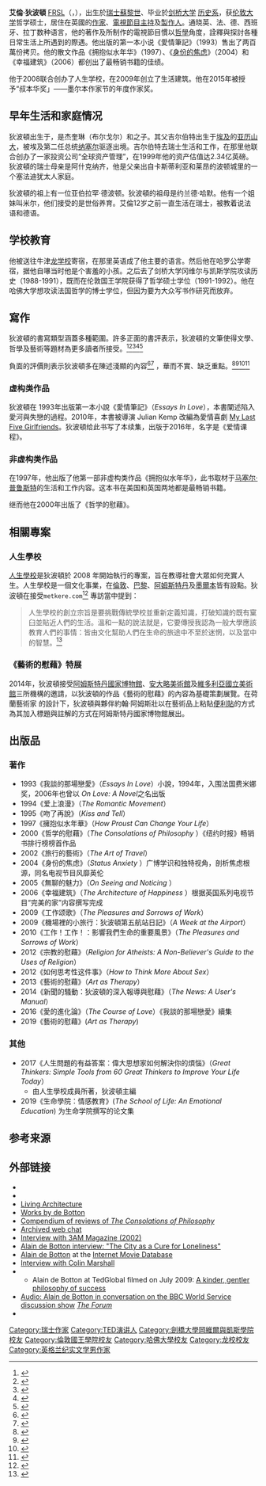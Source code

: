 {{expand|time=2009-07-11T08:51:48+00:00}}
{{noteTA
|T=zh-cn:阿兰·德波顿; zh-tw:艾倫·狄波頓;zh-hk:阿倫·迪保頓;
|1=zh-cn:阿兰; zh-tw:艾倫;zh-hk:阿倫;
|2=zh-cn:德波顿; zh-tw:狄波頓;zh-hk:迪保頓;
|3=zh-cn:愛情筆記; zh-tw:我談的那場戀愛;
|4=zh-cn:亲吻与诉说; zh-tw:吻了再說;
|5=zh-cn:身份的焦虑; zh-tw:我愛身分地位;
|6=zh-cn:爱情课程; zh-tw:愛的進化論
}}
{{Infobox Writer
| name        = 艾倫·狄波頓<br /><small>{{lang|de|Alain de Botton}}</small>
| image       = Alaindebotton.png
| caption     = 
| birth_date  = {{birth date and age|1969|12|20}}
| birth_place = [[瑞士|瑞士]][[蘇黎士|蘇黎士]] 
| alma_mater = [[劍橋大學岡維爾與凱斯學院|劍橋大學岡維爾與凱斯學院]]<br>[[倫敦國王學院|倫敦國王學院]]<br>[[哈佛大學|哈佛大學]]
| period = 1993年至今
| death_date  = 
| death_place = 
| occupation  = [[作家|作家]]、[[小說家|小說家]]、[[電視節目主持|電視節目主持]]、[[社會企業|社會企業]]家
| genre       = [[小說|小說]]、[[散文|散文]]
| nationality = {{SWI}}－{{flagcountry|United Kingdom}} 
| movement    = 
| notableworks =《愛情筆記》<br/>《拥抱似水年华》<br/>《哲學的慰藉》
| pseudonym   = 
| influences  = 
| influenced  = 
| website     = http://www.alaindebotton.com
| footnotes   = 
}}
'''艾倫·狄波頓''' [[皇家文學學會|FRSL]]（{{lang-de|Alain de Botton}}，{{bd|1969年|12月20日}}），出生於[[瑞士|瑞士]][[蘇黎世|蘇黎世]]、毕业於[[剑桥大学|剑桥大学]] [[历史系|历史系]]，获[[伦敦大学|伦敦大学]]哲学硕士，居住在英國的[[作家|作家]]、[[電視節目|電視節目]][[主持|主持]]及[[製作人|製作人]]。通晓英、法、德、西班牙、拉丁数种语言，他的著作及所制作的電視節目慣以[[哲學|哲學]]角度，詮釋與探討各種日常生活上所遇到的際遇。他出版的第一本小说《愛情筆記》（1993）售出了两百萬份拷贝。他的散文作品《拥抱似水年华》（1997）、《[[身份的焦虑_(书籍)|身份的焦虑]]》（2004）和《幸福建筑》（2006）都创出了最畅销书籍的佳绩。

他于2008联合创办了人生学校，在2009年创立了生活建筑。他在2015年被授予“叔本华奖」——墨尔本作家节的年度作家奖。

== 早年生活和家庭情况 ==
狄波頓出生于，是杰奎琳（布尔戈尔）和{{Translink|en|Gilbert de Botton|吉尔伯特·德波顿|吉尔伯特·德波顿}}之子。其父吉尔伯特出生于[[埃及|埃及]]的[[亚历山大港|亚历山大]]，被埃及第二任总统[[贾迈勒·阿卜杜-纳赛尔|纳塞尔]]驱逐出境。吉尔伯特去瑞士生活和工作，在那里他联合创办了一家投资公司“全球资产管理”，在1999年他的资产估值达2.34亿英磅。狄波頓的瑞士母亲是阿什克纳齐，他是父亲出自卡斯蒂利亚和莱昂的波顿城里的一个塞法迪犹太人家庭。

狄波頓的祖上有一位亚伯拉罕·德波顿。狄波頓的祖母是约兰德·哈默。他有一个姐妹叫米尔，他们接受的是世俗养育。艾倫12岁之前一直生活在瑞士，被教着说法语和德语。


== 学校教育 ==
他被送往牛津[[龙学校|龙学校]]寄宿，在那里英语成了他主要的语言。然后他在哈罗公学寄宿，据他自嚗当时他是个害羞的小孩。之后去了剑桥大学冈维尔与凯斯学院攻读历史（1988-1991），既而在伦敦国王学院获得了哲学硕士学位（1991-1992）。他在哈佛大学想攻读法国哲学的博士学位，但因为要为大众写书作研究而放弃。

== 寫作 ==
狄波頓的書寫類型涵蓋多種範圍。許多正面的書評表示，狄波頓的文筆使得文學、哲學及藝術等題材為更多讀者所接受。<ref name="www.complete-review.com">{{cite web|url=http://www.complete-review.com/reviews/debotton/consofp.htm|title=The Consolations of Philosophy|publisher=www.complete-review.com|accessdate=2010-03-23|quote=De Botton's idea of bringing philosophy to the masses and presenting it in an unthreatening manner (and showing how it might be useful in anyone's life), is admirable; the way he has gone about it is less so.|archiveurl=https://web.archive.org/web/20100416040053/http://www.complete-review.com/reviews/debotton/consofp.htm|archivedate=2010-04-16|deadurl=yes}}</ref><ref name="indep">{{cite news|url=http://www.independent.co.uk/arts-entertainment/books/reviews/philosophy-for-a-night-out-at-the-dog-and-duck-625497.html|title=Philosophy for a night out at the Dog and Duck|accessdate=2009-07-11|publisher=The Independent|location=London, UK|date=2000-04-03}}</ref><ref name="kobak">{{cite news|url=http://www.timesonline.co.uk/tol/incomingFeeds/article759884.ece|title=Financial alarm under the palms|accessdate=2009-07-11|publisher=Times Literary Supplement|date=March 2002|quote=All de Botton's books, fiction and non-fiction, deal with how thought and specifically philosophy might help us deal better with the challenges of quotidian life, returning philosophy to its simple, sound origins.|location=London, UK|first1=Fiona|last1=Hamilton|first2=Sam|last2=Coates|first3=Michael|last3=Savage|deadurl=yes|archiveurl=https://archive.is/20130505075707/http://www.timesonline.co.uk/tol/incomingFeeds/article759884.ece|archivedate=2013年5月5日}} </ref><ref name="mgrath">{{cite web|url=http://www.highbeam.com/doc/1G1-85896002.html|title=Why it is better to travel hopefully than to arrive|accessdate=2009-07-11|publisher=Evening Standard|date=May 2002}}{{Dead link|date=2019年2月 |bot=InternetArchiveBot |fix-attempted=yes }}</ref><ref>{{cite news |url=http://www.guardian.co.uk/books/2000/apr/09/philosophy|title=When Nietzsche meets Delia Smith|publisher=guardian.co.uk|accessdate=2010-03-23|location=London, UK|first=Peter|last=Conrad|date=2000-04-09}}</ref>

負面的評價則表示狄波頓多在陳述淺顯的內容<ref name="brooker">{{cite news|url=http://www.guardian.co.uk/media/2005/jan/01/tvandradio.screenburn|title=The art of drivel|accessdate=2009-07-11|publisher=The Guardian|author=Charlie Brooker|date=January 2005|quote=...a pop philosopher who's forged a lucrative career stating the bleeding obvious in a series of poncey, lighter-than-air books aimed at smug Sunday supplement pseuds looking for something clever-looking to read on the plane|location=London|archive-date=2012-02-03|archive-url=https://web.archive.org/web/20120203080941/http://www.guardian.co.uk/media/2005/jan/01/tvandradio.screenburn|dead-url=no}}</ref><ref>{{cite news|url=http://www.guardian.co.uk/books/2000/mar/25/philosophy|title=Flaccid fallacies|publisher=guardian.co.uk|accessdate=2009-03-20|quote=De Botton's new book consists of obvious, hopeless or contradictory advice culled from great thinkers on how to overcome certain problems of existence.|location=London, UK|date=2000-03-25|archiveurl=https://web.archive.org/web/20090423080956/http://www.guardian.co.uk/books/2000/mar/25/philosophy|archivedate=2009年4月23日|deadurl=no}}</ref> ，華而不實、缺乏重點。<ref name="nyt">{{cite news|url=http://www.nytimes.com/2006/12/10/books/review/Holt.t.html|title=Dream Houses|accessdate=2008-04-06|publisher=New York Times|author=Jim Holt|quote=Like de Botton's previous books, this one contains its quota of piffle dressed up in pompous language.|date=2006-12-10|archive-date=2021-01-25|archive-url=https://web.archive.org/web/20210125003938/http://www.nytimes.com/2006/12/10/books/review/Holt.t.html|dead-url=no}}</ref><ref>{{cite web|url=http://www.id-mag.com/article/Bring_Back_the_Bluebird|title=Bring Back the Bluebird|archiveurl=https://web.archive.org/web/20080413074527/http://www.id-mag.com/article/Bring_Back_the_Bluebird/|publisher=www.id-mag.com|archivedate=2008年4月13日|accessdate=2009-04-17|author=Mark Lamster|quote=...little of the original thinking that might be expected from an outsider... The ''Architecture of Happiness'' would be an innocuous castoff if not for its proselytizing ambitions|deadurl=yes}}</ref><ref name="wolf">{{cite news|url=http://entertainment.timesonline.co.uk/tol/arts_and_entertainment/article5945079.ece|title=The Pleasures and Sorrows of Work by Alain de Botton|accessdate=2009-07-11|publisher=The Times|author=Naomi Wolf |date=March 2009 |quote=...this book examining "work" sounds often as if it has been written by someone who never had a job that was not voluntary, or at least pleasant.|location=London}}</ref><ref name="guard">{{cite news|url=http://www.guardian.co.uk/books/2011/apr/03/grayling-good-book-atheism-philosophy|title=How can you be a militant atheist? It's like sleeping furiously|accessdate=2011-04-03|publisher=The Guardian|location=London, UK|date=2011-04-03|first=Decca|last=Aitkenhead|archiveurl=https://web.archive.org/web/20110501131306/http://www.guardian.co.uk/books/2011/apr/03/grayling-good-book-atheism-philosophy|archivedate=2011年5月1日|deadurl=no}}</ref>
=== 虚构类作品 ===
狄波頓在 1993年出版第一本小說《愛情筆記》（''Essays In Love''），本書闡述陷入愛河與失戀的過程。2010年，本書被導演 Julian Kemp 改編為愛情喜劇 [[My_Last_Five_Girlfriends|My Last Five Girlfriends]]{{citation needed|date=February 2014}}。狄波頓给此书写了本续集，出版于2016年，名字是《爱情课程》。

=== 非虚构类作品 ===
在1997年，他出版了他第一部非虚构类作品《拥抱似水年华》''，''此书取材于[[马塞尔·普鲁斯特|马塞尔·普鲁斯特]]的生活和工作内容。这本书在美国和英国两地都是最畅销书籍。

继而他在2000年出版了《哲学的慰藉》。

== 相關專案 ==
=== 人生學校 ===
[[人生學校|人生學校]]是狄波頓於 2008 年開始執行的專案，旨在教導社會大眾如何充實人生。人生學校是一個文化事業，在[[倫敦|倫敦]]、[[巴黎|巴黎]]、[[阿姆斯特丹|阿姆斯特丹]]及[[墨爾本|墨爾本]]皆有設點。狄波頓在接受<code>metkere.com</code><ref>{{Cite web |url=http://metkere.com/en |title=Metkere.com |access-date=2014-07-22 |archive-date=2021-02-24 |archive-url=https://web.archive.org/web/20210224233040/http://metkere.com/en/ |dead-url=no }}</ref> 專訪當中提到：
<blockquote>人生學校的創立宗旨是要挑戰傳統學校並重新定義知識，打破知識的既有窠臼並貼近人們的生活。溫和一點的說法就是，它要傳授我認為一般大學應該教育人們的事情：皆由文化幫助人們在生命的旅途中不至於迷惘，以及當中的智慧。<ref>{{cite web|url=http://metkere.com/en/2008/08/alain-de-botton.html|title=Alain de Botton: I would advise a friend to travel alone (metkere.com/en)|publisher=metkere.com|access-date=2014-07-22|archive-date=2021-02-27|archive-url=https://web.archive.org/web/20210227125052/http://metkere.com/en/2008/08/alain-de-botton.html|dead-url=no}}</ref></blockquote>
===《藝術的慰藉》特展===
2014年，狄波頓接受[[阿姆斯特丹國家博物館|阿姆斯特丹國家博物館]]、[[安大略美術館|安大略美術館]]及[[維多利亞國立美術館|維多利亞國立美術館]]三所機構的邀請，以狄波頓的作品《藝術的慰藉》的內容為基礎策劃展覽。在荷蘭藝術家{{Link-en|Irma Boom|Irma Boom|Irma Boom}} 的設計下，狄波頓與夥伴約翰·阿姆斯壯以在藝術品上粘貼[[便利貼|便利貼]]的方式為其加入標題與註解的方式在阿姆斯特丹國家博物館展出。

== 出版品 ==
=== 著作 ===
*1993《我談的那場戀愛》（''Essays In Love''）小說，1994年，入围法国费米娜奖，2006年也曾以 ''On Love: A Novel''之名出版 
*1994《爱上浪漫》（''The Romantic Movement''）
*1995《吻了再說》（''Kiss and Tell''）
*1997《擁抱似水年華》（''How Proust Can Change Your Life''）
*2000《哲学的慰藉》（''The Consolations of Philosophy'' ）《纽约时报》畅销书排行榜榜首作品
*2002《旅行的藝術》（''The Art of Travel''）
*2004《身份的焦虑》（''Status Anxiety'' ）广博学识和独特视角，剖析焦虑根源，同名电视节目风靡英伦
*2005《無聊的魅力》（''On Seeing and Noticing'' ）
*2006《幸福建筑》（''The Architecture of Happiness'' ）根据英国系列电视节目“完美的家”内容撰写完成
*2009《工作颂歌》（''The Pleasures and Sorrows of Work''）
*2009《機場裡的小旅行：狄波頓第五航站日記》（''A Week at the Airport''）
*2010《工作！工作！：影響我們生命的重要風景》（''The Pleasures and Sorrows of Work''）
*2012《宗教的慰藉》（'' Religion for Atheists: A Non-Believer's Guide to the Uses of Religion''）
*2012《如何思考性这件事》（''How to Think More About Sex''）
*2013《藝術的慰藉》（''Art as Therapy''）
*2014《新聞的騷動：狄波頓的深入報導與慰藉》（''The News: A User's Manual''）
*2016《愛的進化論》（''The Course of Love''）《我談的那場戀愛》續集
*2019《藝術的慰藉》(''Art as Therapy'')

=== 其他 ===
*2017《人生問題的有益答案：偉大思想家如何解決你的煩惱》（''Great Thinkers: Simple Tools from 60 Great Thinkers to Improve Your Life Today''）
**由人生學校成員所著，狄波頓主編
*2019《生命學院：情感教育》(''The School of Life: An Emotional Education'') 为生命学院撰写的论文集

==参考来源==
{{Reflist}}

==外部链接==
{{wikiquote}}
* {{official website|http://www.alaindebotton.com|name=Alain de Botton official site}}
* {{official website|http://twitter.com/alaindebotton|name=Alain de Botton official Twitter}}
* [http://www.living-architecture.co.uk Living Architecture] {{Wayback|url=http://www.living-architecture.co.uk/ |date=20210504233344 }}
* [http://openlibrary.org/search?q=alain+de+botton&author_key=OL2659735A Works by de Botton] {{Wayback|url=http://openlibrary.org/search?q=alain+de+botton&author_key=OL2659735A |date=20190610201326 }}
* [http://www.complete-review.com/reviews/debotton/consofp.htm Compendium of reviews of ''The Consolations of Philosophy''] {{Wayback|url=http://www.complete-review.com/reviews/debotton/consofp.htm |date=20100416040053 }}
* [http://www.channel4.com/community/showcards/P/Philosophy_-_Alain_de_Botton.html Archived web chat] {{Wayback|url=http://www.channel4.com/community/showcards/P/Philosophy_-_Alain_de_Botton.html |date=20040729202815 }}
* [http://www.3ammagazine.com/otp/2002_oct.html Interview with 3AM Magazine (2002)] {{Wayback|url=http://www.3ammagazine.com/otp/2002_oct.html |date=20160303214414 }}
* [https://web.archive.org/web/20120206221154/http://www.erasmuspc.com/index.php?option=com_content&task=view&id=280&Itemid=32 Alain de Botton interview: "The City as a Cure for Loneliness"]
* [http://www.imdb.com/name/nm1066940/ Alain de Botton] {{Wayback|url=http://www.imdb.com/name/nm1066940/ |date=20200813150325 }} at the [[Internet_Movie_Database|Internet Movie Database]]
* [http://media.libsyn.com/media/colinmarshall/MOI_Alain_de_Botton.mp3 Interview with Colin Marshall]
* {{TED speaker|alain_de_botton}}
** Alain de Botton at TedGlobal filmed on July 2009: [http://www.ted.com/talks/alain_de_botton_a_kinder_gentler_philosophy_of_success.html A kinder, gentler philosophy of success] {{Wayback|url=http://www.ted.com/talks/alain_de_botton_a_kinder_gentler_philosophy_of_success.html |date=20140227025153 }}
* [http://www.bbc.co.uk/worldservice/documentaries/2009/04/090420_forum_120409.shtml Audio: Alain de Botton in conversation on the BBC World Service discussion show] {{Wayback|url=http://www.bbc.co.uk/worldservice/documentaries/2009/04/090420_forum_120409.shtml |date=20151017163351 }} [[The_Forum_(BBC_World_Service)|''The Forum'']]
*{{Douban people|type=book|id=4586217}}

{{Authority control}}

{{DEFAULTSORT:De Botton, Alain}}
[[Category:瑞士作家|Category:瑞士作家]]
[[Category:TED演讲人|Category:TED演讲人]]
[[Category:劍橋大學岡維爾與凱斯學院校友|Category:劍橋大學岡維爾與凱斯學院校友]]
[[Category:倫敦國王學院校友|Category:倫敦國王學院校友]]
[[Category:哈佛大學校友|Category:哈佛大學校友]]
[[Category:龙校校友|Category:龙校校友]]
[[Category:英格兰纪实文学男作家|Category:英格兰纪实文学男作家]]